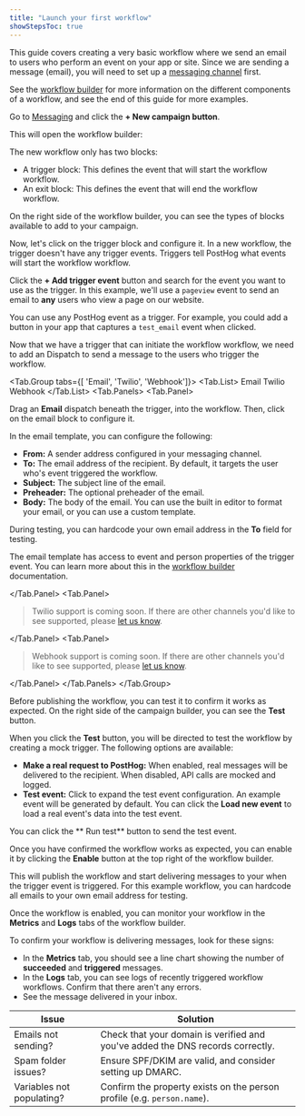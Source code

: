 ```yaml
---
title: "Launch your first workflow"
showStepsToc: true
---
```



<Beta />

This guide covers creating a very basic workflow where we send an email to users who perform an event on your app or site. Since we are sending a message (email), you will need to set up a [messaging channel](/docs/messaging/configure-channels) first.

See the [workflow builder](/docs/messaging/workflow-builder) for more information on the different components of a workflow, and see the end of this guide for more examples.

<Steps>

<Step title="Create a workflow" badge="required">

Go to [Messaging](https://app.posthog.com/messaging/campaigns/new/workflow) and click the **+ New campaign button**.  

<ProductScreenshot
    imageLight="https://res.cloudinary.com/dmukukwp6/image/upload/w_1600,c_limit,q_auto,f_auto/messaging_new_campaign_light_c1f7b79b46.png"
    imageDark="https://res.cloudinary.com/dmukukwp6/image/upload/w_1600,c_limit,q_auto,f_auto/messaging_new_campaign_light_c1f7b79b46.png"
    classes="rounded"
    alt="Click the New Workflow button"
/>

This will open the workflow builder:

<ProductScreenshot
    imageLight="https://res.cloudinary.com/dmukukwp6/image/upload/w_1600,c_limit,q_auto,f_auto/new_campaign_light_acfabde4ca.png"
    imageDark="https://res.cloudinary.com/dmukukwp6/image/upload/w_1600,c_limit,q_auto,f_auto/new_campaign_dark_8ed34dd06e.png"
    classes="rounded"
    alt="Fresh workflow with trigger block"
/>

The new workflow only has two blocks:
- A trigger block: This defines the event that will start the workflow workflow.
- An exit block: This defines the event that will end the workflow workflow.

On the right side of the workflow builder, you can see the types of blocks available to add to your campaign.

</Step>

<Step title="Configure the trigger" badge="required">

Now, let's click on the trigger block and configure it. In a new workflow, the trigger doesn't have any trigger events. Triggers tell PostHog what events will start the workflow workflow.

<ProductScreenshot
    imageLight="https://res.cloudinary.com/dmukukwp6/image/upload/w_1600,c_limit,q_auto,f_auto/trigger_settings_light_40e539b7ee.png"
    imageDark="https://res.cloudinary.com/dmukukwp6/image/upload/w_1600,c_limit,q_auto,f_auto/trigger_settings_dark_02b15cd094.png"
    classes="rounded"
    alt="Trigger warning that event is required"
/>

Click the **+ Add trigger event** button and search for the event you want to use as the trigger. In this example, we'll use a `pageview` event to send an email to **any** users who view a page on our website.

You can use any PostHog event as a trigger. For example, you could add a button in your app that captures a `test_email` event when clicked.

</Step>

<Step title="Add an Dispatch" badge="required">

Now that we have a trigger that can initiate the workflow workflow, we need to add an Dispatch to send a message to the users who trigger the workflow.

<Tab.Group tabs={[
'Email', 
'Twilio', 
'Webhook']}>
<Tab.List>
<Tab>Email</Tab>
<Tab>Twilio</Tab>
<Tab>Webhook</Tab>
</Tab.List>
<Tab.Panels>
<Tab.Panel>

Drag an **Email** dispatch beneath the trigger, into the workflow. Then, click on the email block to configure it.

<ProductScreenshot
    imageLight="https://res.cloudinary.com/dmukukwp6/image/upload/w_1600,c_limit,q_auto,f_auto/configure_email_template_light_ed7a551fec.png"
    imageDark="https://res.cloudinary.com/dmukukwp6/image/upload/w_1600,c_limit,q_auto,f_auto/configure_email_template_dark_a58f62c95f.png"
    classes="rounded"
    alt="Configure email template"
/>

In the email template, you can configure the following:
- **From:** A sender address configured in your messaging channel.
- **To:** The email address of the recipient. By default, it targets the user who's event triggered the workflow.
- **Subject:** The subject line of the email.
- **Preheader:** The optional preheader of the email.
- **Body:** The body of the email. You can use the built in editor to format your email, or you can use a custom template.

During testing, you can hardcode your own email address in the **To** field for testing.

The email template has access to event and person properties of the trigger event. You can learn more about this in the [workflow builder](/docs/messaging/workflow-builder) documentation.

</Tab.Panel>
<Tab.Panel>

> Twilio support is coming soon. If there are other channels you'd like to see supported, please [let us know](https://app.posthog.com/messaging/campaigns#panel=support).

</Tab.Panel>
<Tab.Panel>

> Webhook support is coming soon. If there are other channels you'd like to see supported, please [let us know](https://app.posthog.com/messaging/campaigns#panel=support).

</Tab.Panel>
</Tab.Panels>
</Tab.Group>

</Step>

<Step checkpoint title="Test the workflow" subtitle="Confirm you can trigger the workflow">

Before publishing the workflow, you can test it to confirm it works as expected. On the right side of the campaign builder, you can see the **Test** button.

<ProductScreenshot
    imageLight="https://res.cloudinary.com/dmukukwp6/image/upload/w_1600,c_limit,q_auto,f_auto/test_campaign_light_898c0791af.png"
    imageDark="https://res.cloudinary.com/dmukukwp6/image/upload/w_1600,c_limit,q_auto,f_auto/test_campaign_dark_9ffc6cdd44.png"
    classes="rounded"
    alt="Test workflow"
/>

When you click the **Test** button, you will be directed to test the workflow by creating a mock trigger. The following options are available:

- **Make a real request to PostHog:** When enabled, real messages will be delivered to the recipient. When disabled, API calls are mocked and logged.
- **Test event:** Click to expand the test event configuration. An example event will be generated by default. You can click the **Load new event** to load a real event's data into the test event.

You can click the ** Run test** button to send the test event.

</Step>

<Step title="Enable the workflow" badge="required">

Once you have confirmed the workflow works as expected, you can enable it by clicking the **Enable** button at the top right of the workflow builder.

This will publish the workflow and start delivering messages to your when the trigger event is triggered. For this example workflow, you can hardcode all emails to your own email address for testing.

</Step>

<Step checkpoint title="Monitor the workflow" subtitle="Confirm messages are being delivered">

Once the workflow is enabled, you can monitor your workflow in the **Metrics** and **Logs** tabs of the workflow builder.

To confirm your workflow is delivering messages, look for these signs:
- In the **Metrics** tab, you should see a line chart showing the number of **succeeded** and **triggered** messages.
- In the **Logs** tab, you can see logs of recently triggered workflow workflows. Confirm that there aren't any errors.
- See the message delivered in your inbox.

</Step>

<Step checkpoint title="Troubleshooting" subtitle="Common issues you may encounter">

| Issue | Solution |
| --- | --- |
| Emails not sending? | Check that your domain is verified and you've added the DNS records correctly. |
| Spam folder issues? | Ensure SPF/DKIM are valid, and consider setting up DMARC. |
| Variables not populating? | Confirm the property exists on the person profile (e.g. `person.name`). |

</Step>

</Steps>